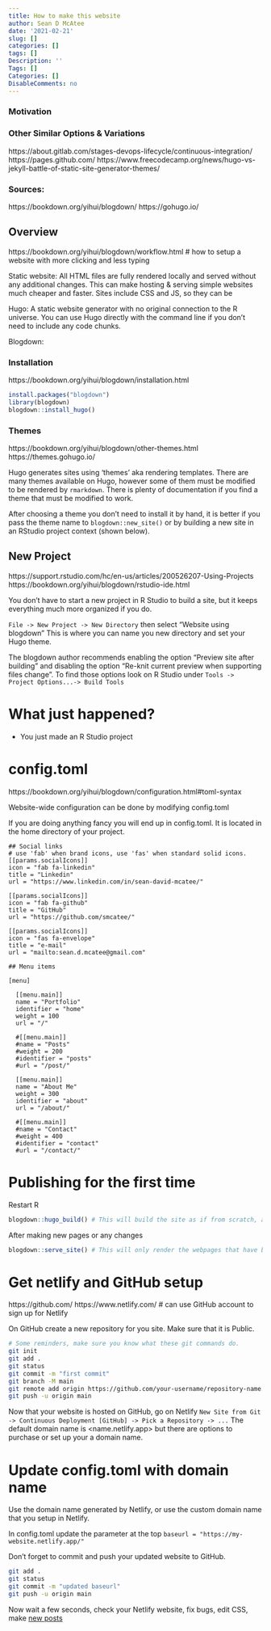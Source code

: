 ---
title: How to make this website
author: Sean D McAtee
date: '2021-02-21'
slug: []
categories: []
tags: []
Description: ''
Tags: []
Categories: []
DisableComments: no
---

### Motivation

### Other Similar Options & Variations
https://about.gitlab.com/stages-devops-lifecycle/continuous-integration/
https://pages.github.com/
https://www.freecodecamp.org/news/hugo-vs-jekyll-battle-of-static-site-generator-themes/



### Sources:
https://bookdown.org/yihui/blogdown/
https://gohugo.io/


## Overview
https://bookdown.org/yihui/blogdown/workflow.html # how to setup a website with more clicking and less typing

Static website: All HTML files are fully rendered locally and served without any additional changes. This can make hosting & serving simple websites much cheaper and faster. Sites include CSS and JS, so they can be 

Hugo: A static website generator with no original connection to the R universe. You can use Hugo directly with the command line if you don't need to include any code chunks.

Blogdown:



### Installation
https://bookdown.org/yihui/blogdown/installation.html

```{r eval=FALSE}
install.packages("blogdown")
library(blogdown)
blogdown::install_hugo()
```

### Themes
https://bookdown.org/yihui/blogdown/other-themes.html
https://themes.gohugo.io/

Hugo generates sites using 'themes' aka rendering templates. There are many themes available on Hugo, however some of them must be modified to be rendered by `rmarkdown`. There is plenty of documentation if you find a theme that must be modified to work.

After choosing a theme you don't need to install it by hand, it is better if you pass the theme name to `blogdown::new_site()` or by building a new site in an RStudio project context (shown below).


## New Project
https://support.rstudio.com/hc/en-us/articles/200526207-Using-Projects
https://bookdown.org/yihui/blogdown/rstudio-ide.html

You don't have to start a new project in R Studio to build a site, but it keeps everything much more organized if you do.

`File -> New Project -> New Directory` then select "Website using blogdown"
This is where you can name you new directory and set your Hugo theme.


The blogdown author recommends enabling the option "Preview site after building" and disabling the option "Re-knit current preview when supporting files change". To find those options look on R Studio under `Tools -> Project Options...-> Build Tools`


# What just happened?
* You just made an R Studio project


# config.toml
https://bookdown.org/yihui/blogdown/configuration.html#toml-syntax

Website-wide configuration can be done by modifying config.toml

If you are doing anything fancy you will end up in config.toml. It is located in the home directory of your project.

```
## Social links
# use 'fab' when brand icons, use 'fas' when standard solid icons.
[[params.socialIcons]]
icon = "fab fa-linkedin"
title = "Linkedin"
url = "https://www.linkedin.com/in/sean-david-mcatee/"

[[params.socialIcons]]
icon = "fab fa-github"
title = "GitHub"
url = "https://github.com/smcatee/"

[[params.socialIcons]]
icon = "fas fa-envelope"
title = "e-mail"
url = "mailto:sean.d.mcatee@gmail.com"

## Menu items

[menu]

  [[menu.main]]
  name = "Portfolio"
  identifier = "home"
  weight = 100
  url = "/"

  #[[menu.main]]
  #name = "Posts"
  #weight = 200
  #identifier = "posts"
  #url = "/post/"

  [[menu.main]]
  name = "About Me"
  weight = 300
  identifier = "about"
  url = "/about/"

  #[[menu.main]]
  #name = "Contact"
  #weight = 400
  #identifier = "contact"
  #url = "/contact/"
```

# Publishing for the first time

Restart R

```{r eval=FALSE}
blogdown::hugo_build() # This will build the site as if from scratch, all webpages will be rendered
```

After making new pages or any changes

```{r eval=FALSE}
blogdown::serve_site() # This will only render the webpages that have been changed
```


# Get netlify and GitHub setup
https://github.com/
https://www.netlify.com/ # can use GitHub account to sign up for Netlify

On GitHub create a new repository for you site. Make sure that it is Public.
```{bash eval=FALSE, echo=FALSE}
# Some reminders, make sure you know what these git commands do.
git init
git add .
git status
git commit -m "first commit"
git branch -M main
git remote add origin https://github.com/your-username/repository-name.git
git push -u origin main
```


Now that your website is hosted on GitHub, go on Netlify `New Site from Git -> Continuous Deployment [GitHub] -> Pick a Repository -> ...`
The default domain name is <name.netlify.app> but there are options to purchase or set up your a domain name.

# Update config.toml with domain name
Use the domain name generated by Netlify, or use the custom domain name that you setup in Netlify.

In config.toml update the parameter at the top `baseurl = "https://my-website.netlify.app/"`

Don't forget to commit and push your updated website to GitHub.
```{bash eval=FALSE, echo=TRUE}
git add .
git status
git commit -m "updated baseurl"
git push -u origin main
```

Now wait a few seconds, check your Netlify website, fix bugs, edit CSS, make [new posts](/2021/02/21/how-to-make-this-webpage/)
